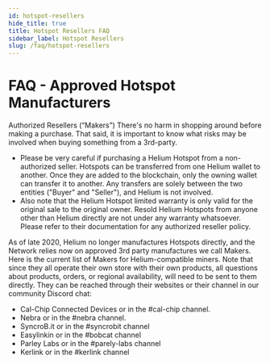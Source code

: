 ```yaml
---
id: hotspot-resellers
hide_title: true
title: Hotspot Resellers FAQ
sidebar_label: Hotspot Resellers
slug: /faq/hotspot-resellers
---
```


# FAQ - Approved Hotspot Manufacturers

Authorized Resellers (“Makers”)
There's no harm in shopping around before making a purchase.  That said, it is important to know what risks may be involved when buying something from a 3rd-party.
- Please be very careful if purchasing a Helium Hotspot from a non-authorized seller.  Hotspots can be transferred from one Helium wallet to another.  Once they are added to the blockchain, only the owning wallet can transfer it to another. Any transfers are solely between the two entities ("Buyer" and "Seller"), and Helium is not involved.
- Also note that the Helium Hotspot limited warranty is only valid for the original sale to the original owner.  Resold Helium Hotspots from anyone other than Helium directly are not under any warranty whatsoever.  Please refer to their documentation for any authorized reseller policy.

As of late 2020, Helium no longer manufactures Hotspots directly, and the Network relies now on approved 3rd party manufactures we call Makers. 
Here is the current list of Makers for Helium-compatible miners. Note that since they all operate their own store with their own products, 
all questions about products, orders, or regional availability, will need to be sent to them directly.  They can be reached through their 
websites or their channel in our community Discord chat:

- Cal-Chip Connected Devices or in the #cal-chip channel.  
- Nebra or in the #nebra channel.  
- SyncroB.it or in the #syncrobit channel  
- Easylinkin or in the #bobcat channel  
- Parley Labs or in the #parely-labs channel  
- Kerlink or in the #kerlink channel  

